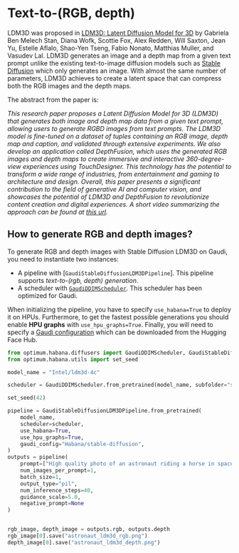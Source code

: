 <!---
Copyright 2022 The Intel authors Team and HuggingFace Team. All rights reserved.

Licensed under the Apache License, Version 2.0 (the "License");
you may not use this file except in compliance with the License.
You may obtain a copy of the License at

    http://www.apache.org/licenses/LICENSE-2.0

Unless required by applicable law or agreed to in writing, software
distributed under the License is distributed on an "AS IS" BASIS,
WITHOUT WARRANTIES OR CONDITIONS OF ANY KIND, either express or implied.
See the License for the specific language governing permissions and
limitations under the License.
-->

# Text-to-(RGB, depth)

LDM3D was proposed in [LDM3D: Latent Diffusion Model for 3D](https://huggingface.co/papers/2305.10853) by Gabriela Ben Melech Stan, Diana Wofk, Scottie Fox, Alex Redden, Will Saxton, Jean Yu, Estelle Aflalo, Shao-Yen Tseng, Fabio Nonato, Matthias Muller, and Vasudev Lal. LDM3D generates an image and a depth map from a given text prompt unlike the existing text-to-image diffusion models such as [Stable Diffusion](./stable_diffusion/overview) which only generates an image. With almost the same number of parameters, LDM3D achieves to create a latent space that can compress both the RGB images and the depth maps. 

The abstract from the paper is:

*This research paper proposes a Latent Diffusion Model for 3D (LDM3D) that generates both image and depth map data from a given text prompt, allowing users to generate RGBD images from text prompts. The LDM3D model is fine-tuned on a dataset of tuples containing an RGB image, depth map and caption, and validated through extensive experiments. We also develop an application called DepthFusion, which uses the generated RGB images and depth maps to create immersive and interactive 360-degree-view experiences using TouchDesigner. This technology has the potential to transform a wide range of industries, from entertainment and gaming to architecture and design. Overall, this paper presents a significant contribution to the field of generative AI and computer vision, and showcases the potential of LDM3D and DepthFusion to revolutionize content creation and digital experiences. A short video summarizing the approach can be found at [this url](https://t.ly/tdi2).*


## How to generate RGB and depth images?

To generate RGB and depth images with Stable Diffusion LDM3D on Gaudi, you need to instantiate two instances:
- A pipeline with [`GaudiStableDiffusionLDM3DPipeline`]. This pipeline supports *text-to-(rgb, depth) generation*.
- A scheduler with [`GaudiDDIMScheduler`](https://huggingface.co/docs/optimum/habana/package_reference/stable_diffusion_pipeline#optimum.habana.diffusers.GaudiDDIMScheduler). This scheduler has been optimized for Gaudi.

When initializing the pipeline, you have to specify `use_habana=True` to deploy it on HPUs.
Furthermore, to get the fastest possible generations you should enable **HPU graphs** with `use_hpu_graphs=True`.
Finally, you will need to specify a [Gaudi configuration](https://huggingface.co/docs/optimum/habana/package_reference/gaudi_config) which can be downloaded from the Hugging Face Hub.

```python
from optimum.habana.diffusers import GaudiDDIMScheduler, GaudiStableDiffusionLDM3DPipeline
from optimum.habana.utils import set_seed

model_name = "Intel/ldm3d-4c"

scheduler = GaudiDDIMScheduler.from_pretrained(model_name, subfolder="scheduler")

set_seed(42)

pipeline = GaudiStableDiffusionLDM3DPipeline.from_pretrained(
    model_name,
    scheduler=scheduler,
    use_habana=True,
    use_hpu_graphs=True,
    gaudi_config="Habana/stable-diffusion",
)
outputs = pipeline(
    prompt=["High quality photo of an astronaut riding a horse in space"],
    num_images_per_prompt=1,
    batch_size=1,
    output_type="pil",
    num_inference_steps=40,
    guidance_scale=5.0,
    negative_prompt=None
)


rgb_image, depth_image = outputs.rgb, outputs.depth
rgb_image[0].save("astronaut_ldm3d_rgb.png")
depth_image[0].save("astronaut_ldm3d_depth.png")
```
